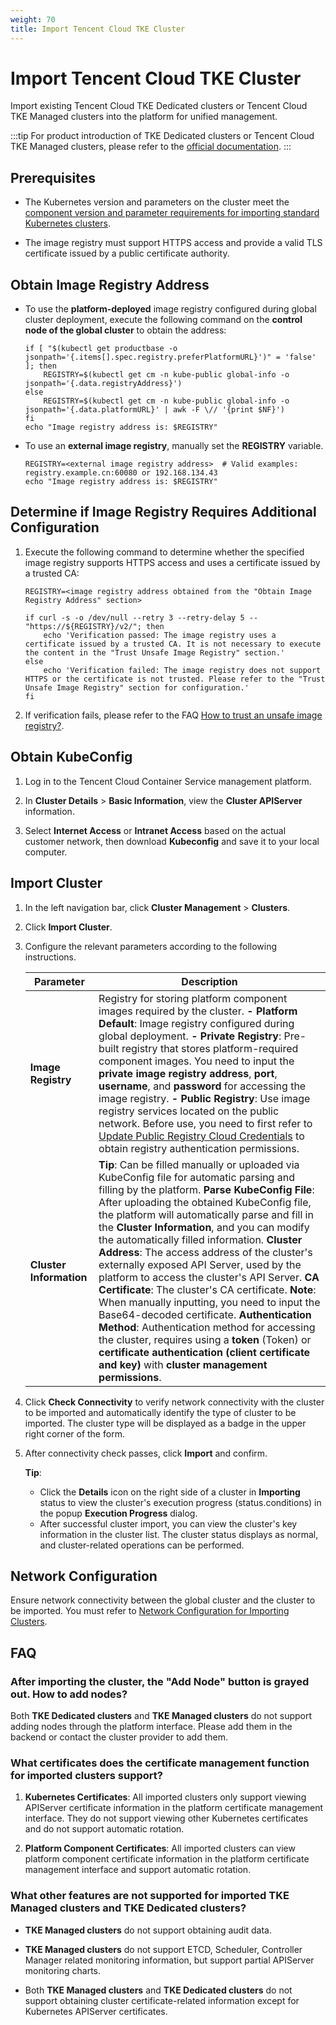 ```yaml
---
weight: 70
title: Import Tencent Cloud TKE Cluster
---
```


# Import Tencent Cloud TKE Cluster

Import existing Tencent Cloud TKE Dedicated clusters or Tencent Cloud TKE Managed clusters into the platform for unified management.

:::tip
For product introduction of TKE Dedicated clusters or Tencent Cloud TKE Managed clusters, please refer to the [official documentation](https://cloud.tencent.com/document/product/457/32187).
:::

## Prerequisites

* The Kubernetes version and parameters on the cluster meet the [component version and parameter requirements for importing standard Kubernetes clusters](/configure/clusters/overview.mdx#version-cloud).

* The image registry must support HTTPS access and provide a valid TLS certificate issued by a public certificate authority.

## Obtain Image Registry Address

* To use the **platform-deployed** image registry configured during global cluster deployment, execute the following command on the **control node of the global cluster** to obtain the address:
    ```shell
    if [ "$(kubectl get productbase -o jsonpath='{.items[].spec.registry.preferPlatformURL}')" = 'false' ]; then
        REGISTRY=$(kubectl get cm -n kube-public global-info -o jsonpath='{.data.registryAddress}')
    else
        REGISTRY=$(kubectl get cm -n kube-public global-info -o jsonpath='{.data.platformURL}' | awk -F \// '{print $NF}')
    fi
    echo "Image registry address is: $REGISTRY"
    ```

* To use an **external image registry**, manually set the **REGISTRY** variable.
    ```shell
    REGISTRY=<external image registry address>  # Valid examples: registry.example.cn:60080 or 192.168.134.43
    echo "Image registry address is: $REGISTRY"
    ```

## Determine if Image Registry Requires Additional Configuration

1. Execute the following command to determine whether the specified image registry supports HTTPS access and uses a certificate issued by a trusted CA:

    ```shell
    REGISTRY=<image registry address obtained from the "Obtain Image Registry Address" section>

    if curl -s -o /dev/null --retry 3 --retry-delay 5 -- "https://${REGISTRY}/v2/"; then
        echo 'Verification passed: The image registry uses a certificate issued by a trusted CA. It is not necessary to execute the content in the "Trust Unsafe Image Registry" section.'
    else
        echo 'Verification failed: The image registry does not support HTTPS or the certificate is not trusted. Please refer to the "Trust Unsafe Image Registry" section for configuration.'
    fi
    ```

2. If verification fails, please refer to the FAQ [How to trust an unsafe image registry?](/configure/clusters/managed/how-to/image-repo-trust.mdx).

## Obtain KubeConfig

1. Log in to the Tencent Cloud Container Service management platform.

2. In **Cluster Details** > **Basic Information**, view the **Cluster APIServer** information.

3. Select **Internet Access** or **Intranet Access** based on the actual customer network, then download **Kubeconfig** and save it to your local computer.

## Import Cluster

1. In the left navigation bar, click **Cluster Management** > **Clusters**.

2. Click **Import Cluster**.

3. Configure the relevant parameters according to the following instructions.

    |   Parameter |    Description    |
    | ------ | -------- |
    |  **Image Registry**  | Registry for storing platform component images required by the cluster. **- Platform Default**: Image registry configured during global deployment. **- Private Registry**: Pre-built registry that stores platform-required component images. You need to input the **private image registry address**, **port**, **username**, and **password** for accessing the image registry. **- Public Registry**: Use image registry services located on the public network. Before use, you need to first refer to [Update Public Registry Cloud Credentials](/configure/clusters/how-to/update_public_repository_credentials.mdx) to obtain registry authentication permissions. |
    |  **Cluster Information**  | **Tip**: Can be filled manually or uploaded via KubeConfig file for automatic parsing and filling by the platform. **Parse KubeConfig File**: After uploading the obtained KubeConfig file, the platform will automatically parse and fill in the **Cluster Information**, and you can modify the automatically filled information. **Cluster Address**: The access address of the cluster's externally exposed API Server, used by the platform to access the cluster's API Server. **CA Certificate**: The cluster's CA certificate. **Note**: When manually inputting, you need to input the Base64-decoded certificate. **Authentication Method**: Authentication method for accessing the cluster, requires using a **token** (Token) or **certificate authentication (client certificate and key)** with **cluster management permissions**. |

4. Click **Check Connectivity** to verify network connectivity with the cluster to be imported and automatically identify the type of cluster to be imported. The cluster type will be displayed as a badge in the upper right corner of the form.

5. After connectivity check passes, click **Import** and confirm.

    **Tip**:

    * Click the **Details** icon on the right side of a cluster in **Importing** status to view the cluster's execution progress (status.conditions) in the popup **Execution Progress** dialog.
    * After successful cluster import, you can view the cluster's key information in the cluster list. The cluster status displays as normal, and cluster-related operations can be performed.

## Network Configuration

Ensure network connectivity between the global cluster and the cluster to be imported. You must refer to [Network Configuration for Importing Clusters](/configure/clusters/managed/how-to/annotate-platform-url.mdx).

## FAQ

### After importing the cluster, the "Add Node" button is grayed out. How to add nodes?

Both **TKE Dedicated clusters** and **TKE Managed clusters** do not support adding nodes through the platform interface. Please add them in the backend or contact the cluster provider to add them.

### What certificates does the certificate management function for imported clusters support?

1. **Kubernetes Certificates**: All imported clusters only support viewing APIServer certificate information in the platform certificate management interface. They do not support viewing other Kubernetes certificates and do not support automatic rotation.

2. **Platform Component Certificates**: All imported clusters can view platform component certificate information in the platform certificate management interface and support automatic rotation.

### What other features are not supported for imported **TKE Managed clusters** and **TKE Dedicated clusters**?

* **TKE Managed clusters** do not support obtaining audit data.

* **TKE Managed clusters** do not support ETCD, Scheduler, Controller Manager related monitoring information, but support partial APIServer monitoring charts.

* Both **TKE Managed clusters** and **TKE Dedicated clusters** do not support obtaining cluster certificate-related information except for Kubernetes APIServer certificates.

